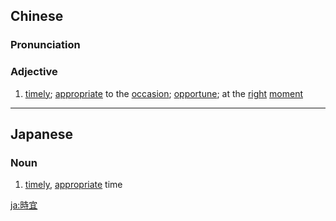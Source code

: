 {{also|时宜}}
==Chinese==
{{zh-forms|s=时宜}}

===Pronunciation===
{{zh-pron
|m=shíyí
|c=si4 ji4
|h=pfs=sṳ̀-nì
|mn=sî-gî
|cat=a
}}

===Adjective===
{{zh-adj}}

# [[timely]]; [[appropriate]] to the [[occasion]]; [[opportune]]; at the [[right]] [[moment]]

----

==Japanese==
{{ja-kanjitab|じ|ぎ|yomi=on}}

===Noun===
{{ja-noun|じぎ}}

# [[timely]], [[appropriate]] time
#: {{ja-usex|'''時宜'''を得た政策だ。|'''じぎ''' を えた せいさく だ。|The measures are what this society demands right now.}}

[[ja:時宜]]